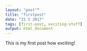 ```yaml
---
layout: "post""
title: "firstpost"
date: "21 5 2017"
tags: [first-post, exciting-stuff]
output: html_document
---
```

This is my first post how exciting!